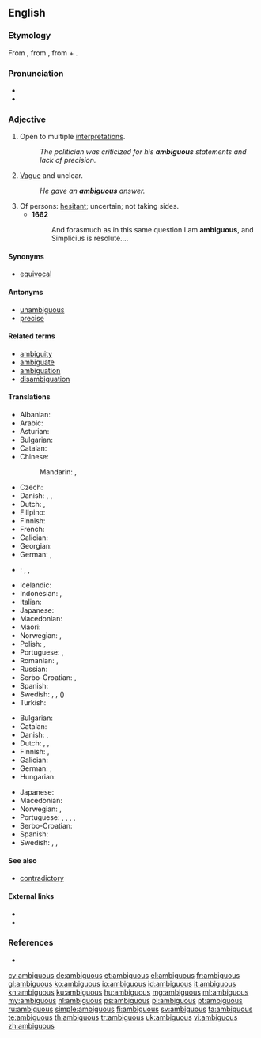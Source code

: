 ==English==

===Etymology===
From {{etyl|la|en}} {{term|ambiguus||lang=la|moving from side to side, of doubtful nature}}, from {{term|lang=la|ambigere||to go about, wander, doubt}}, from {{term|lang=la|ambi-||around, about, on both sides}} + {{term|lang=la|agere||to drive, move}}.

===Pronunciation===
* {{IPA|/æmˈbɪɡjuəs/}}
* {{audio|en-us-ambiguous.ogg|Audio (US)}}

===Adjective===
{{en-adj}}

# Open to multiple [[interpretation]]s.
#: ''The politician was criticized for his '''ambiguous''' statements and lack of precision.''
# [[vague|Vague]] and unclear.
#: ''He gave an '''ambiguous''' answer.''
# Of persons: [[hesitant]]; uncertain; not taking sides.
#* '''1662''' {{w|Thomas Salusbury}}
#*: And forasmuch as in this same question I am '''ambiguous''', and Simplicius is resolute....

====Synonyms====
* [[equivocal]]

====Antonyms====
* [[unambiguous]]
* [[precise]]

====Related terms====
* [[ambiguity]]
* [[ambiguate]]
* [[ambiguation]]
* [[disambiguation]]

====Translations====
{{trans-top|open to multiple interpretations}}
* Albanian: {{t-|sq|i dykuptueshëm|a}}
* Arabic: {{t-|ar|غامض|sc=Arab}}
* Asturian: {{t-|ast|ambiguu}}
* Bulgarian: {{t+|bg|двусмислен}}
* Catalan: {{t-|ca|ambigu}}
* Chinese:
*: Mandarin: {{t|cmn|模稜兩可}}, {{t|cmn|模稜两可|tr=móléng liǎngkě}}
* Czech: {{t-|cs|mnohoznačný|m}}
* Danish: {{t-|da|tvetydig}}, {{t-|da|flertydig}}, {{t-|da|dobbelttydig}}
* Dutch: {{t-|nl|dubbelzinnig}}, {{t+|nl|ambigu}}
* Filipino: {{t-|tl|malabo}}
* Finnish: {{t-|fi|tulkinnanvarainen}}
* French: {{t+|fr|ambigu}}
* Galician: {{t-|gl|ambiguo}}
* Georgian: {{t-|ka|ორაზროვანი|tr=orazrovani}}
* German: {{t+|de|mehrdeutig}}, {{t-|de|doppeldeutig}}
{{trans-mid}}
* {{ttbc|hu}}: {{t-|hu|többértelmű}}, {{t+|hu|kétértelmű}}, {{t-SOP|hu|{{l|hu|nem}} {{l|hu|egyértelmű}}}}
* Icelandic: {{t-|is|óskýr}}
* Indonesian: {{t+|id|rancu}}, {{t+|id|kabur}}
* Italian: {{t+|it|ambiguo|m}}
* Japanese: {{t-|ja|あいまいな|tr=aimai na|sc=Jpan}}
* Macedonian: {{t-|mk|двосмислен|m|tr=dvósmislen}}
* Maori: {{t-|mi|rangirua}}
* Norwegian: {{t-|no|flertydig}}, {{t-|no|tvetydig}}
* Polish: {{t-|pl|wieloznaczny}}, {{t+|pl|dwuznaczny}}
* Portuguese: {{t+|pt|ambíguo}}, {{t+|pt|dúbio}}
* Romanian: {{t-|ro|ambiguu}}, {{t-|ro|cu multe sensuri}}
* Russian: {{t+|ru|двусмысленный|tr=dvusmýslennyj}}
* Serbo-Croatian: {{t-|sh|višeznačan|m}}, {{t-|sh|dvosmislen|m}}
* Spanish: {{t+|es|ambiguo}}
* Swedish: {{t+|sv|tvetydig}}, {{t-|sv|dubbeltydig}}, ({{t+|sv|osäker}})
* Turkish: {{t+|tr|belirsiz}}
{{trans-bottom}}

{{trans-top|vague and unclear}}
* Bulgarian: {{t+|bg|неясен}}
* Catalan: {{t-|ca|ambigu}}
* Danish: {{t-|da|dunkel}}, {{t-|da|forblommet}}
* Dutch: {{t+|nl|vaag}}, {{t+|nl|onduidelijk}}, {{t+|nl|ambigu}}
* Finnish: {{t+|fi|epäselvä}}, {{t-|fi|moniselitteinen}}
* Galician: {{t-|gl|ambiguo}}
* German: {{t+|de|unklar}}, {{t+|de|vage}}
* Hungarian: {{t+|hu|félreérthető}}
{{trans-mid}}
* Japanese: {{t-|ja|あいまいな|tr=aimai na|sc=Jpan}}
* Macedonian: {{t-|mk|нејасен|m|tr=néjasen}}
* Norwegian: {{t-|no|vag}}, {{t-|no|uklar}}
* Portuguese: {{t+|pt|ambíguo}}, {{t+|pt|dúbio}}, {{t+|pt|vago}}, {{t+|pt|indefinido}}, {{t+|pt|impreciso}}
* Serbo-Croatian: {{t-|sh|nejasan|m}}
* Spanish: {{t+|es|ambiguo}}
* Swedish: {{t+|sv|vag}}, {{t+|sv|dunkel}}, {{t+|sv|svävande}}
{{trans-bottom}}

====See also====
* [[contradictory]]

====External links====
* {{R:Webster 1913}}
* {{R:Century 1911}}

===References===
* {{R:OED2}}

[[cy:ambiguous]]
[[de:ambiguous]]
[[et:ambiguous]]
[[el:ambiguous]]
[[fr:ambiguous]]
[[gl:ambiguous]]
[[ko:ambiguous]]
[[io:ambiguous]]
[[id:ambiguous]]
[[it:ambiguous]]
[[kn:ambiguous]]
[[ku:ambiguous]]
[[hu:ambiguous]]
[[mg:ambiguous]]
[[ml:ambiguous]]
[[my:ambiguous]]
[[nl:ambiguous]]
[[ps:ambiguous]]
[[pl:ambiguous]]
[[pt:ambiguous]]
[[ru:ambiguous]]
[[simple:ambiguous]]
[[fi:ambiguous]]
[[sv:ambiguous]]
[[ta:ambiguous]]
[[te:ambiguous]]
[[th:ambiguous]]
[[tr:ambiguous]]
[[uk:ambiguous]]
[[vi:ambiguous]]
[[zh:ambiguous]]